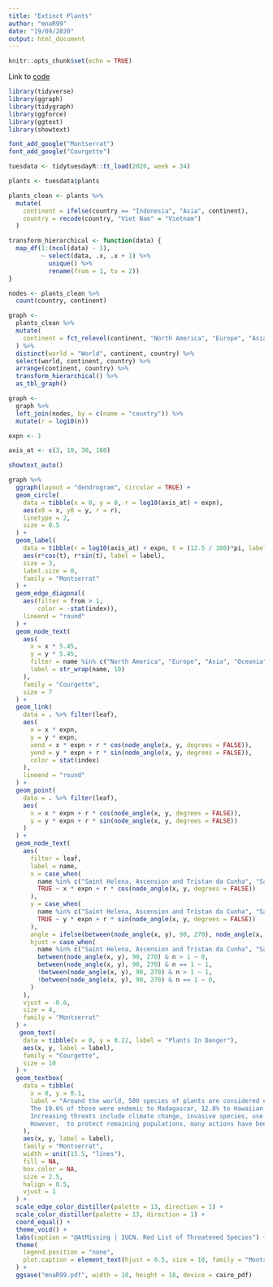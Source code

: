 ```yaml
---
title: "Extinct Plants"
author: "mnaR99"
date: "19/09/2020"
output: html_document
---
```


```r
knitr::opts_chunk$set(echo = TRUE)
```

Link to [code](https://github.com/mnaR99/TidyTuesday/blob/master/R/wk_34_2020.Rmd)

```r
library(tidyverse)
library(ggraph)
library(tidygraph)
library(ggforce)
library(ggtext)
library(showtext)
```

```r
font_add_google("Montserrat")
font_add_google("Courgette")
```


```r
tuesdata <- tidytuesdayR::tt_load(2020, week = 34)

plants <- tuesdata$plants

plants_clean <- plants %>% 
  mutate(
    continent = ifelse(country == "Indonesia", "Asia", continent),
    country = recode(country, "Viet Nam" = "Vietnam")
  )
```

```r
transform_hierarchical <- function(data) {
  map_df(1:(ncol(data) - 1), 
         ~ select(data, .x, .x + 1) %>% 
           unique() %>% 
           rename(from = 1, to = 2))
}
```

```r
nodes <- plants_clean %>% 
  count(country, continent)

graph <- 
  plants_clean %>% 
  mutate(
    continent = fct_relevel(continent, "North America", "Europe", "Asia", "Oceania", "Africa", "South America")
  ) %>% 
  distinct(world = "World", continent, country) %>% 
  select(world, continent, country) %>% 
  arrange(continent, country) %>% 
  transform_hierarchical() %>% 
  as_tbl_graph()

graph <- 
  graph %>% 
  left_join(nodes, by = c(name = "country")) %>% 
  mutate(r = log10(n))
```

```r
expn <- 1

axis_at <- c(3, 10, 30, 100)

showtext_auto()

graph %>% 
  ggraph(layout = "dendrogram", circular = TRUE) +
  geom_circle(
    data = tibble(x = 0, y = 0, r = log10(axis_at) + expn),
    aes(x0 = x, y0 = y, r = r),
    linetype = 2,
    size = 0.5
  ) +
  geom_label(
    data = tibble(r = log10(axis_at) + expn, t = (12.5 / 180)*pi, label = axis_at),
    aes(r*cos(t), r*sin(t), label = label),
    size = 3,
    label.size = 0,
    family = "Montserrat"
  ) +
  geom_edge_diagonal(
    aes(filter = from > 1,
        color = -stat(index)),
    lineend = "round"
  ) +
  geom_node_text(
    aes(
      x = x * 5.45,
      y = y * 5.45,
      filter = name %in% c("North America", "Europe", "Asia", "Oceania", "Africa", "South America"),
      label = str_wrap(name, 10)
    ),
    family = "Courgette",
    size = 7
  ) +
  geom_link(
    data = . %>% filter(leaf),
    aes(
      x = x * expn,
      y = y * expn,
      xend = x * expn + r * cos(node_angle(x, y, degrees = FALSE)),
      yend = y * expn + r * sin(node_angle(x, y, degrees = FALSE)),
      color = stat(index)
    ),
    lineend = "round"
  ) +
  geom_point(
    data = . %>% filter(leaf),
    aes(
      x = x * expn + r * cos(node_angle(x, y, degrees = FALSE)),
      y = y * expn + r * sin(node_angle(x, y, degrees = FALSE))
    )
  ) +
  geom_node_text(
    aes(
      filter = leaf,
      label = name,
      x = case_when(
        name %in% c("Saint Helena, Ascension and Tristan da Cunha", "Sao Tome and Principe") ~ x * expn,
        TRUE ~ x * expn + r * cos(node_angle(x, y, degrees = FALSE))
      ),
      y = case_when(
        name %in% c("Saint Helena, Ascension and Tristan da Cunha", "Sao Tome and Principe") ~ y * expn,
        TRUE ~ y * expn + r * sin(node_angle(x, y, degrees = FALSE))
      ),
      angle = ifelse(between(node_angle(x, y), 90, 270), node_angle(x, y) + 180, node_angle(x, y)),
      hjust = case_when(
        name %in% c("Saint Helena, Ascension and Tristan da Cunha", "Sao Tome and Principe") ~ 1,
        between(node_angle(x, y), 90, 270) & n > 1 ~ 0,
        between(node_angle(x, y), 90, 270) & n == 1 ~ 1,
        !between(node_angle(x, y), 90, 270) & n > 1 ~ 1,
        !between(node_angle(x, y), 90, 270) & n == 1 ~ 0,
      )
    ),
    vjust = -0.6,
    size = 4,
    family = "Montserrat"
  ) +
   geom_text(
    data = tibble(x = 0, y = 0.22, label = "Plants In Danger"),
    aes(x, y, label = label),
    family = "Courgette",
    size = 10
  ) +
  geom_textbox(
    data = tibble(
      x = 0, y = 0.1, 
      label = "Around the world, 500 species of plants are considered extinct as of 2020, most of them (94.2%) flowering plants.
      The 19.6% of those were endemic to Madagascar, 12.8% to Hawaiian islands and 10.4% to Ecuador. <br><br>
      Increasing threats include climate change, invasive species, use as biological resources, and commercial development. <br><br>
      However,  to protect remaining populations, many actions have been taken in the first part of this century, such as species management, protection of land and water, and other laws and policies."
    ),
    aes(x, y, label = label),
    family = "Montserrat",
    width = unit(15.5, "lines"),
    fill = NA,
    box.color = NA,
    size = 2.5,
    halign = 0.5,
    vjust = 1
  ) +
  scale_edge_color_distiller(palette = 13, direction = 1) +
  scale_color_distiller(palette = 13, direction = 1) +
  coord_equal() +
  theme_void() +
  labs(caption = "@AtMissing | IUCN. Red List of Threatened Species") +
  theme(
    legend.position = "none",
    plot.caption = element_text(hjust = 0.5, size = 10, family = "Montserrat", margin = margin(b = 30))
  ) +
  ggsave("mnaR99.pdf", width = 18, height = 18, device = cairo_pdf)
```